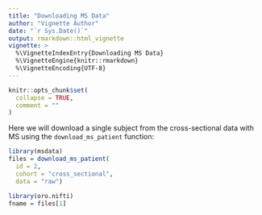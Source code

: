 ```yaml
---
title: "Downloading MS Data"
author: "Vignette Author"
date: "`r Sys.Date()`"
output: rmarkdown::html_vignette
vignette: >
  %\VignetteIndexEntry{Downloading MS Data}
  %\VignetteEngine{knitr::rmarkdown}
  %\VignetteEncoding{UTF-8}
---
```


```r
knitr::opts_chunk$set(
  collapse = TRUE,
  comment = ""
)
```

Here we will download a single subject from the cross-sectional data with MS using the `download_ms_patient` function:

```r
library(msdata)
files = download_ms_patient(
  id = 2, 
  cohort = "cross_sectional",
  data = "raw")
```


```r
library(oro.nifti)
fname = files[1]
```
